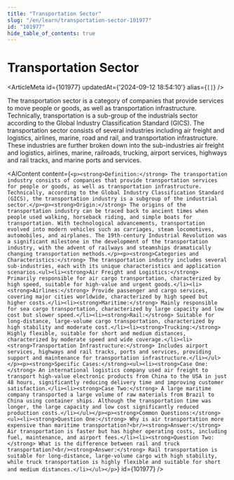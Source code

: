 ```yaml
---
title: "Transportation Sector"
slug: "/en/learn/transportation-sector-101977"
id: "101977"
hide_table_of_contents: true
---
```



# Transportation Sector

<ArticleMeta id={101977} updatedAt={'2024-09-12 18:54:10'} alias={`[]`} />
<div className='border-solid border-b border-t-0 my-4 border-[var(--ifm-color-gray-300)]' />

The transportation sector is a category of companies that provide services to move people or goods, as well as transportation infrastructure. Technically, transportation is a sub-group of the industrials sector according to the Global Industry Classification Standard (GICS). The transportation sector consists of several industries including air freight and logistics, airlines, marine, road and rail, and transportation infrastructure. These industries are further broken down into the sub-industries air freight and logistics, airlines, marine, railroads, trucking, airport services, highways and rail tracks, and marine ports and services.

<AIContent content={`<p><strong>Definition:</strong> The transportation industry consists of companies that provide transportation services for people or goods, as well as transportation infrastructure. Technically, according to the Global Industry Classification Standard (GICS), the transportation industry is a subgroup of the industrial sector.</p><p><strong>Origin:</strong> The origins of the transportation industry can be traced back to ancient times when people used walking, horseback riding, and simple boats for transportation. With technological advancements, transportation evolved into modern vehicles such as carriages, steam locomotives, automobiles, and airplanes. The 19th-century Industrial Revolution was a significant milestone in the development of the transportation industry, with the advent of railways and steamships dramatically changing transportation methods.</p><p><strong>Categories and Characteristics:</strong> The transportation industry includes several sub-industries, each with its unique characteristics and application scenarios.<ul><li><strong>Air Freight and Logistics:</strong> Primarily responsible for air cargo transportation, characterized by high speed, suitable for high-value and urgent goods.</li><li><strong>Airlines:</strong> Provide passenger and cargo services, covering major cities worldwide, characterized by high speed but higher costs.</li><li><strong>Maritime:</strong> Mainly responsible for sea cargo transportation, characterized by large capacity and low cost but slower speed.</li><li><strong>Rail:</strong> Suitable for long-distance, large-volume cargo transportation, characterized by high stability and moderate cost.</li><li><strong>Trucking:</strong> Highly flexible, suitable for short and medium distances, characterized by moderate speed and wide coverage.</li><li><strong>Transportation Infrastructure:</strong> Includes airport services, highways and rail tracks, ports and services, providing support and maintenance for transportation infrastructure.</li></ul></p><p><strong>Specific Cases:</strong><ul><li><strong>Case One:</strong> An international logistics company used air freight to transport high-value electronic products from China to the USA in just 48 hours, significantly reducing delivery time and improving customer satisfaction.</li><li><strong>Case Two:</strong> A large maritime company transported a large volume of raw materials from Brazil to China using container ships. Although the transportation time was longer, the large capacity and low cost significantly reduced production costs.</li></ul></p><p><strong>Common Questions:</strong><ul><li><strong>Question One:</strong> Why is air transportation more expensive than maritime transportation?<br/><strong>Answer:</strong> Air transportation is faster but has higher operating costs, including fuel, maintenance, and airport fees.</li><li><strong>Question Two:</strong> What is the difference between rail and truck transportation?<br/><strong>Answer:</strong> Rail transportation is suitable for long-distance, large-volume cargo with high stability, while truck transportation is highly flexible and suitable for short and medium distances.</li></ul></p>`} id={101977} />
